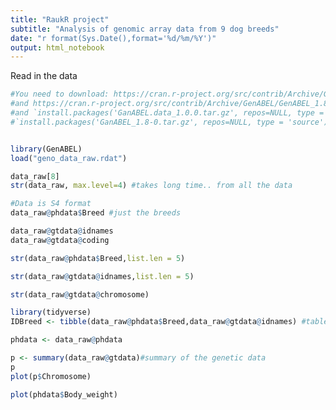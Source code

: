 ```yaml
---
title: "RaukR project"
subtitle: "Analysis of genomic array data from 9 dog breeds"
date: "r format(Sys.Date(),format='%d/%m/%Y')"
output: html_notebook
---
```


Read in the data
```r

#You need to download: https://cran.r-project.org/src/contrib/Archive/GenABEL.data/GenABEL.data_1.0.0.tar.gz
#and https://cran.r-project.org/src/contrib/Archive/GenABEL/GenABEL_1.8-0.tar.gz
#and `install.packages('GanABEL.data_1.0.0.tar.gz', repos=NULL, type = 'source')`
#`install.packages('GanABEL_1.8-0.tar.gz', repos=NULL, type = 'source')` (edited


library(GenABEL)
load("geno_data_raw.rdat")

data_raw[8]
str(data_raw, max.level=4) #takes long time.. from all the data

#Data is S4 format
data_raw@phdata$Breed #just the breeds

data_raw@gtdata@idnames
data_raw@gtdata@coding

str(data_raw@phdata$Breed,list.len = 5)

str(data_raw@gtdata@idnames,list.len = 5)

str(data_raw@gtdata@chromosome)

library(tidyverse)
IDBreed <- tibble(data_raw@phdata$Breed,data_raw@gtdata@idnames) #table of a table :D

phdata <- data_raw@phdata

p <- summary(data_raw@gtdata)#summary of the genetic data
p
plot(p$Chromosome)

plot(phdata$Body_weight)
```

